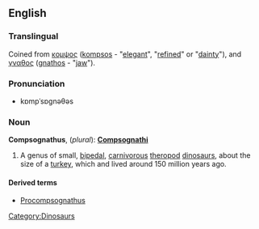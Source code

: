 ==English==
===Translingual===
Coined from {{Gr.}} [[κομψος]] ([[kompsos]] - "[[elegant]]", "[[refined]]" or "[[dainty]]"), and [[γναθος]] ([[gnathos]] - "[[jaw]]").

===Pronunciation===
*kɒmpˈsɒgnəθəs

===Noun===
{{wikipedia}}
'''Compsognathus''', (''plural''): '''[[Compsognathi]]'''
# A genus of small, [[bipedal]], [[carnivorous]] [[theropod]] [[dinosaur]]s, about the size of a [[turkey]], which and lived around 150 million years ago.

====Derived terms====
*[[Procompsognathus]]

[[Category:Dinosaurs]]